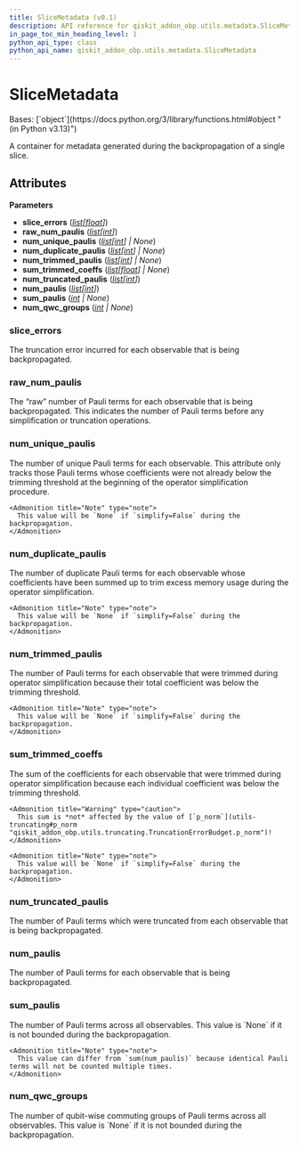 ```yaml
---
title: SliceMetadata (v0.1)
description: API reference for qiskit_addon_obp.utils.metadata.SliceMetadata in qiskit-addon-obp v0.1
in_page_toc_min_heading_level: 1
python_api_type: class
python_api_name: qiskit_addon_obp.utils.metadata.SliceMetadata
---
```


# SliceMetadata

<Class id="qiskit_addon_obp.utils.metadata.SliceMetadata" isDedicatedPage={true} github="https://github.com/Qiskit/qiskit-addon-obp/tree/stable/0.1/qiskit_addon_obp/utils/metadata.py#L25-L90" signature="SliceMetadata(slice_errors, raw_num_paulis, num_unique_paulis, num_duplicate_paulis, num_trimmed_paulis, sum_trimmed_coeffs, num_truncated_paulis, num_paulis, sum_paulis, num_qwc_groups)" modifiers="class">
  Bases: [`object`](https://docs.python.org/3/library/functions.html#object "(in Python v3.13)")

  A container for metadata generated during the backpropagation of a single slice.

  ## Attributes

  **Parameters**

  *   **slice\_errors** ([*list*](https://docs.python.org/3/library/stdtypes.html#list "(in Python v3.13)")*\[*[*float*](https://docs.python.org/3/library/functions.html#float "(in Python v3.13)")*]*)
  *   **raw\_num\_paulis** ([*list*](https://docs.python.org/3/library/stdtypes.html#list "(in Python v3.13)")*\[*[*int*](https://docs.python.org/3/library/functions.html#int "(in Python v3.13)")*]*)
  *   **num\_unique\_paulis** ([*list*](https://docs.python.org/3/library/stdtypes.html#list "(in Python v3.13)")*\[*[*int*](https://docs.python.org/3/library/functions.html#int "(in Python v3.13)")*] | None*)
  *   **num\_duplicate\_paulis** ([*list*](https://docs.python.org/3/library/stdtypes.html#list "(in Python v3.13)")*\[*[*int*](https://docs.python.org/3/library/functions.html#int "(in Python v3.13)")*] | None*)
  *   **num\_trimmed\_paulis** ([*list*](https://docs.python.org/3/library/stdtypes.html#list "(in Python v3.13)")*\[*[*int*](https://docs.python.org/3/library/functions.html#int "(in Python v3.13)")*] | None*)
  *   **sum\_trimmed\_coeffs** ([*list*](https://docs.python.org/3/library/stdtypes.html#list "(in Python v3.13)")*\[*[*float*](https://docs.python.org/3/library/functions.html#float "(in Python v3.13)")*] | None*)
  *   **num\_truncated\_paulis** ([*list*](https://docs.python.org/3/library/stdtypes.html#list "(in Python v3.13)")*\[*[*int*](https://docs.python.org/3/library/functions.html#int "(in Python v3.13)")*]*)
  *   **num\_paulis** ([*list*](https://docs.python.org/3/library/stdtypes.html#list "(in Python v3.13)")*\[*[*int*](https://docs.python.org/3/library/functions.html#int "(in Python v3.13)")*]*)
  *   **sum\_paulis** ([*int*](https://docs.python.org/3/library/functions.html#int "(in Python v3.13)") *| None*)
  *   **num\_qwc\_groups** ([*int*](https://docs.python.org/3/library/functions.html#int "(in Python v3.13)") *| None*)

  ### slice\_errors

  <Attribute id="qiskit_addon_obp.utils.metadata.SliceMetadata.slice_errors" attributeTypeHint="list[float]">
    The truncation error incurred for each observable that is being backpropagated.
  </Attribute>

  ### raw\_num\_paulis

  <Attribute id="qiskit_addon_obp.utils.metadata.SliceMetadata.raw_num_paulis" attributeTypeHint="list[int]">
    The “raw” number of Pauli terms for each observable that is being backpropagated. This indicates the number of Pauli terms before any simplification or truncation operations.
  </Attribute>

  ### num\_unique\_paulis

  <Attribute id="qiskit_addon_obp.utils.metadata.SliceMetadata.num_unique_paulis" attributeTypeHint="list[int] | None">
    The number of unique Pauli terms for each observable. This attribute only tracks those Pauli terms whose coefficients were not already below the trimming threshold at the beginning of the operator simplification procedure.

    <Admonition title="Note" type="note">
      This value will be `None` if `simplify=False` during the backpropagation.
    </Admonition>
  </Attribute>

  ### num\_duplicate\_paulis

  <Attribute id="qiskit_addon_obp.utils.metadata.SliceMetadata.num_duplicate_paulis" attributeTypeHint="list[int] | None">
    The number of duplicate Pauli terms for each observable whose coefficients have been summed up to trim excess memory usage during the operator simplification.

    <Admonition title="Note" type="note">
      This value will be `None` if `simplify=False` during the backpropagation.
    </Admonition>
  </Attribute>

  ### num\_trimmed\_paulis

  <Attribute id="qiskit_addon_obp.utils.metadata.SliceMetadata.num_trimmed_paulis" attributeTypeHint="list[int] | None">
    The number of Pauli terms for each observable that were trimmed during operator simplification because their total coefficient was below the trimming threshold.

    <Admonition title="Note" type="note">
      This value will be `None` if `simplify=False` during the backpropagation.
    </Admonition>
  </Attribute>

  ### sum\_trimmed\_coeffs

  <Attribute id="qiskit_addon_obp.utils.metadata.SliceMetadata.sum_trimmed_coeffs" attributeTypeHint="list[float] | None">
    The sum of the coefficients for each observable that were trimmed during operator simplification because each individual coefficient was below the trimming threshold.

    <Admonition title="Warning" type="caution">
      This sum is *not* affected by the value of [`p_norm`](utils-truncating#p_norm "qiskit_addon_obp.utils.truncating.TruncationErrorBudget.p_norm")!
    </Admonition>

    <Admonition title="Note" type="note">
      This value will be `None` if `simplify=False` during the backpropagation.
    </Admonition>
  </Attribute>

  ### num\_truncated\_paulis

  <Attribute id="qiskit_addon_obp.utils.metadata.SliceMetadata.num_truncated_paulis" attributeTypeHint="list[int]">
    The number of Pauli terms which were truncated from each observable that is being backpropagated.
  </Attribute>

  ### num\_paulis

  <Attribute id="qiskit_addon_obp.utils.metadata.SliceMetadata.num_paulis" attributeTypeHint="list[int]">
    The number of Pauli terms for each observable that is being backpropagated.
  </Attribute>

  ### sum\_paulis

  <Attribute id="qiskit_addon_obp.utils.metadata.SliceMetadata.sum_paulis" attributeTypeHint="int | None">
    The number of Pauli terms across all observables. This value is `None` if it is not bounded during the backpropagation.

    <Admonition title="Note" type="note">
      This value can differ from `sum(num_paulis)` because identical Pauli terms will not be counted multiple times.
    </Admonition>
  </Attribute>

  ### num\_qwc\_groups

  <Attribute id="qiskit_addon_obp.utils.metadata.SliceMetadata.num_qwc_groups" attributeTypeHint="int | None">
    The number of qubit-wise commuting groups of Pauli terms across all observables. This value is `None` if it is not bounded during the backpropagation.
  </Attribute>
</Class>

